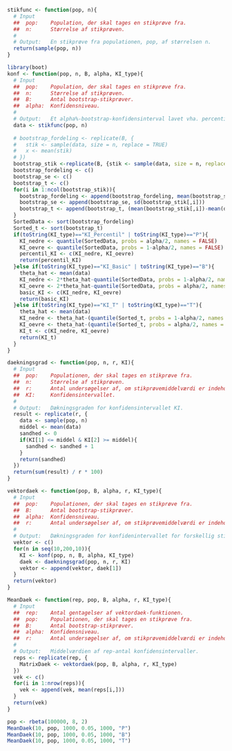 
```r
stikfunc <- function(pop, n){
  # Input
  ##  pop:    Population, der skal tages en stikprøve fra.
  ##  n:      Størrelse af stikprøven.
  #
  # Output:   En stikprøve fra populationen, pop, af størrelsen n.
  return(sample(pop, n))
}
```

```r
library(boot)
konf <- function(pop, n, B, alpha, KI_type){
  # Input
  ##  pop:    Population, der skal tages en stikprøve fra.
  ##  n:      Størrelse af stikprøven.
  ##  B:      Antal bootstrap-stikprøver.
  ##  alpha:  Konfidensniveau.
  #
  # Output:   Et alpha%-bootstrap-konfidensinterval lavet vha. percentil-metoden.
  data <- stikfunc(pop, n)
  
  # bootstrap_fordeling <- replicate(B, {
  #   stik <- sample(data, size = n, replace = TRUE)
  #   x <- mean(stik)
  # })  
  bootstrap_stik <-replicate(B, {stik <- sample(data, size = n, replace = TRUE)})
  bootstrap_fordeling <- c()
  bootstrap_se <- c()
  bootstrap_t <- c()
  for(i in 1:ncol(bootstrap_stik)){
    bootstrap_fordeling <- append(bootstrap_fordeling, mean(bootstrap_stik[,i]))
    bootstrap_se <- append(bootstrap_se, sd(bootstrap_stik[,i]))
    bootstrap_t <- append(bootstrap_t, (mean(bootstrap_stik[,i])-mean(data))/bootstrap_se[i])
  }
  SortedData <- sort(bootstrap_fordeling)
  Sorted_t <- sort(bootstrap_t)
  if(toString(KI_type)=="KI_Percentil" | toString(KI_type)=="P"){
    KI_nedre <- quantile(SortedData, probs = alpha/2, names = FALSE)
    KI_oevre <- quantile(SortedData, probs = 1-alpha/2, names = FALSE)
    percentil_KI <- c(KI_nedre, KI_oevre)
    return(percentil_KI)
  }else if(toString(KI_type)=="KI_Basic" | toString(KI_type)=="B"){
    theta_hat <- mean(data)
    KI_nedre <- 2*theta_hat-quantile(SortedData, probs = 1-alpha/2, names = FALSE)
    KI_oevre <- 2*theta_hat-quantile(SortedData, probs = alpha/2, names = FALSE)
    basic_KI <- c(KI_nedre, KI_oevre)
    return(basic_KI)
  }else if(toString(KI_type)=="KI_T" | toString(KI_type)=="T"){
    theta_hat <- mean(data)
    KI_nedre <- theta_hat-(quantile(Sorted_t, probs = 1-alpha/2, names = FALSE) * (sd(data))) 
    KI_oevre <- theta_hat-(quantile(Sorted_t, probs = alpha/2, names = FALSE) * (sd(data))) 
    KI_t <- c(KI_nedre, KI_oevre)
    return(KI_t)
  }
}
```




```r
daekningsgrad <- function(pop, n, r, KI){
  # Input
  ##  pop:    Populationen, der skal tages en stikprøve fra.
  ##  n:      Størrelse af stikprøven.
  ##  r:      Antal undersøgelser af, om stikprøvemiddelværdi er indeholdt i konfidensintervallet.
  ##  KI:     Konfidensintervallet.
  #
  # Output:   Dækningsgraden for konfidensintervallet KI.
  result <- replicate(r, {
    data <- sample(pop, n)
    middel <- mean(data)
    sandhed <- 0
    if(KI[1] <= middel & KI[2] >= middel){
      sandhed <- sandhed + 1
    }
    return(sandhed)
  })
  return(sum(result) / r * 100)
}
```

```r
vektordaek <- function(pop, B, alpha, r, KI_type){
  # Input
  ##  pop:    Populationen, der skal tages en stikprøve fra.
  ##  B:      Antal bootstrap-stikprøver.
  ##  alpha:  Konfidensniveau.
  ##  r:      Antal undersøgelser af, om stikprøvemiddelværdi er indeholdt i konfidensintervallet.
  #
  # Output:   Dækningsgraden for konfidenintervallet for forskellig stikprøvestørrelse.
  vektor <- c()
  for(n in seq(10,200,10)){
    KI <- konf(pop, n, B, alpha, KI_type)
    daek <- daekningsgrad(pop, n, r, KI)
    vektor <- append(vektor, daek[1])
  }
  return(vektor)
}
```

```r
MeanDaek <- function(rep, pop, B, alpha, r, KI_type){
  # Input
  ##  rep:    Antal gentagelser af vektordaek-funktionen.
  ##  pop:    Populationen, der skal tages en stikprøve fra.
  ##  B:      Antal bootstrap-stikprøver.
  ##  alpha:  Konfidensniveau.
  ##  r:      Antal undersøgelser af, om stikprøvemiddelværdi er indeholdt i konfidensintervallet.
  #
  # Output:   Middelværdien af rep-antal konfidensintervaller.
  reps <- replicate(rep, {
    MatrixDaek <- vektordaek(pop, B, alpha, r, KI_type)
  })
  vek <- c()
  for(i in 1:nrow(reps)){
    vek <- append(vek, mean(reps[i,]))
  }
  return(vek)
}
```


```r
pop <- rbeta(100000, 8, 2)
MeanDaek(10, pop, 1000, 0.05, 1000, "P")
MeanDaek(10, pop, 1000, 0.05, 1000, "B")
MeanDaek(10, pop, 1000, 0.05, 1000, "T")
```




